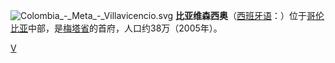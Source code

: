 [[File:Colombia_-_Meta_-_Villavicencio.svg|right]]
'''比亚维森西奥'''（[[西班牙语|西班牙语]]：'''{{lang|es|Villavicencio}}'''）位于[[哥伦比亚|哥伦比亚]]中部，是[[梅塔省|梅塔省]]的首府，人口约38万（2005年）。

{{南美洲地理小作品}}

[[Category:哥伦比亚市镇|V]]